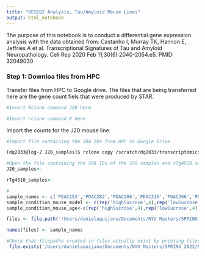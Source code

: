 ```yaml
---
title: "DESEQ2 Analysis, Tau/Amyloid Mouse Lines"
output: html_notebook
---
```


The purpose of this notebook is to conduct a differential gene expression analysis with the data obtained from:
Castanho I, Murray TK, Hannon E, Jeffries A et al. Transcriptional Signatures of Tau and Amyloid Neuropathology. Cell Rep 2020 Feb 11;30(6):2040-2054.e5. PMID: 32049030

### Step 1: Downloa files from HPC
Transfer files from HPC to Google drive. The files that are being transferred here are the gene count fiels that were produced by STAR. 

```bash
#Insert Rclone command J20 here
```
```bash
#Insert rclone command K here
```


Import the counts for the J20 mouse line:

```bash
#Import file containing the SRA IDs from HPC to Google Drive

[dq2033@log-2 J20_samples]$ rclone copy /scratch/dq2033/transcriptomics/J20_samples/SRR_Acc_List_J20_6m_12m.txt  mygoogledrive:hpc_uploads

```

```r
#Open the file containing the SRA IDs of the J20 samples and rTg4510 samples
J20_samples<-

```
```r
rTg4510_samples<-
```

```r
#
sample_names <- c('PDAC253','PDAC282','PDAC286','PDAC316','PDAC266','PDAC273','PDAC306','PDAC318')
sample_condition_mouse_model <- c(rep('highSucrose',4),rep('lowSucrose',4))
sample_condition_mouse_age<-c(rep('highSucrose',4),rep('lowSucrose',4))
```

```r
files <- file.path('/Users/danielaquijano/Documents/NYU Masters/SPRING 2022/NGS Class/Week10',paste(sample_names,"ReadsPerGene.out.tab",sep=""))
```
```r
names(files) <- sample_names
```
```r
#Check that filepaths created in files actually exist by printing files and making sure file.exists()=T
 file.exists('/Users/danielaquijano/Documents/NYU Masters/SPRING 2022/NGS Class/Week10/PDAC253.transcripts_quant/quant.sf')
```


